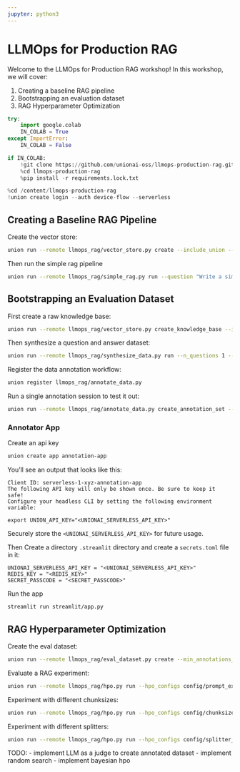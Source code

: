 ```yaml
---
jupyter: python3
---
```


# LLMOps for Production RAG

Welcome to the LLMOps for Production RAG workshop! In this workshop, we will cover:

1. Creating a baseline RAG pipeline
2. Bootstrapping an evaluation dataset
3. RAG Hyperparameter Optimization


```python
try:
    import google.colab
    IN_COLAB = True
except ImportError:
    IN_COLAB = False

if IN_COLAB:
    !git clone https://github.com/unionai-oss/llmops-production-rag.git
    %cd llmops-production-rag
    %pip install -r requirements.lock.txt
```


```python
%cd /content/llmops-production-rag
!union create login --auth device-flow --serverless
```

## Creating a Baseline RAG Pipeline

Create the vector store:

```bash
union run --remote llmops_rag/vector_store.py create --include_union --limit 10
```

Then run the simple rag pipeline

```bash
union run --remote llmops_rag/simple_rag.py run --question "Write a simple hello world workflow"
```

## Bootstrapping an Evaluation Dataset

First create a raw knowledge base:

```bash
union run --remote llmops_rag/vector_store.py create_knowledge_base --include_union --limit 10
```

Then synthesize a question and answer dataset:

```bash
union run --remote llmops_rag/synthesize_data.py run --n_questions 1 --n_answers 5
```

Register the data annotation workflow:

```bash
union register llmops_rag/annotate_data.py
```

Run a single annotation session to test it out:

```bash
union run --remote llmops_rag/annotate_data.py create_annotation_set --random_seed 42 --n_samples 10
```

### Annotator App

Create an api key

```bash
union create app annotation-app
```

You'll see an output that looks like this:

```
Client ID: serverless-1-xyz-annotation-app
The following API key will only be shown once. Be sure to keep it safe!
Configure your headless CLI by setting the following environment variable:

export UNION_API_KEY="<UNIONAI_SERVERLESS_API_KEY>"
```

Securely store the `<UNIONAI_SERVERLESS_API_KEY>` for future usage.

Then Create a directory `.streamlit` directory and create a `secrets.toml` file in it:

```
UNIONAI_SERVERLESS_API_KEY = "<UNIONAI_SERVERLESS_API_KEY>"
REDIS_KEY = "<REDIS_KEY>"
SECRET_PASSCODE = "<SECRET_PASSCODE>"
```

Run the app

```bash
streamlit run streamlit/app.py
```

## RAG Hyperparameter Optimization

Create the eval dataset:

```bash
union run --remote llmops_rag/eval_dataset.py create --min_annotations_per_question 1
```

Evaluate a RAG experiment:

```bash
union run --remote llmops_rag/hpo.py run --hpo_configs config/prompt_experiment.yaml
```

Experiment with different chunksizes:

```bash
union run --remote llmops_rag/hpo.py run --hpo_configs config/chunksize_experiment.yaml
```

Experiment with different splitters:

```bash
union run --remote llmops_rag/hpo.py run --hpo_configs config/splitter_experiment.yaml
```

TODO:
- implement LLM as a judge to create annotated dataset
- implement random search
- implement bayesian hpo
